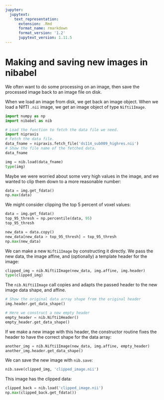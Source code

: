 ```yaml
---
jupyter:
  jupytext:
    text_representation:
      extension: .Rmd
      format_name: rmarkdown
      format_version: '1.2'
      jupytext_version: 1.11.5
---
```


# Making and saving new images in nibabel

We often want to do some processing on an image, then save the processed image
back to an image file on disk.

When we load an image from disk, we get back an image object. When we load a
NIfTI `.nii` image, we get an image object of type `Nifti1Image`.

```python
import numpy as np
import nibabel as nib
```

```python
# Load the function to fetch the data file we need.
import nipraxis
# Fetch the data file.
data_fname = nipraxis.fetch_file('ds114_sub009_highres.nii')
# Show the file name of the fetched data.
data_fname
```

```python
img = nib.load(data_fname)
type(img)
```

Maybe we were worried about some very high values in the image, and we wanted
to clip them down to a more reasonable number:

```python
data = img.get_fdata()
np.max(data)
```

We might consider clipping the top 5 percent of voxel values:

```python
data = img.get_fdata()
top_95_thresh = np.percentile(data, 95)
top_95_thresh
```

```python
new_data = data.copy()
new_data[new_data > top_95_thresh] = top_95_thresh
np.max(new_data)
```

We can make a new `Nifti1Image` by constructing it directly.  We pass the
new data, the image affine, and (optionally) a template header for the image:

```python
clipped_img = nib.Nifti1Image(new_data, img.affine, img.header)
type(clipped_img)
```

The `nib.Nifti1Image` call copies and adapts the passed header to the new
image data shape, and affine.

```python
# Show the original data array shape from the original header
img.header.get_data_shape()
```

```python
# Here we construct a new empty header
empty_header = nib.Nifti1Header()
empty_header.get_data_shape()
```

If we make a new image with this header, the constructor routine fixes the
header to have the correct shape for the data array:

```python
another_img = nib.Nifti1Image(new_data, img.affine, empty_header)
another_img.header.get_data_shape()
```

We can save the new image with `nib.save`:

```python
nib.save(clipped_img, 'clipped_image.nii')
```

This image has the clipped data:

```python
clipped_back = nib.load('clipped_image.nii')
np.max(clipped_back.get_fdata())
```

